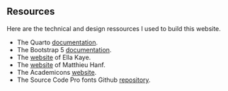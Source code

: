 ## Resources

Here are the technical and design ressources I used to build this website.

<ul class="list-ressources">
    <li>The Quarto [documentation](https://quarto.org/).</li>
    <li>The Bootstrap 5 [documentation](https://getbootstrap.com/).</li>
    <li>The [website](https://ellakaye.co.uk/) of Ella Kaye.</li>
    <li>The [website](https://mhanf.netlify.app) of Matthieu Hanf.</li>
    <li>The Academicons [website](https://jpswalsh.github.io/academicons/).</li>
    <li>The Source Code Pro fonts Github [repository](https://github.com/adobe-fonts/source-code-pro).</li>
</ul>